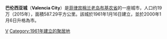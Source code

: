 '''巴伦西亚城'''（'''Valencia City'''）是[[菲律宾|菲律宾]][[棉兰老岛|棉兰老岛]][[布基农省|布基农省]]的一座城市，人口约19万（2015年），面積587.29平方公里。該城於1961年1月16日建立，並於2000年1月6日升格為市。

{{philippines-stub}}
[[Category:菲律宾城市|V]]
[[Category:1961年建立的聚居地|Category:1961年建立的聚居地]]